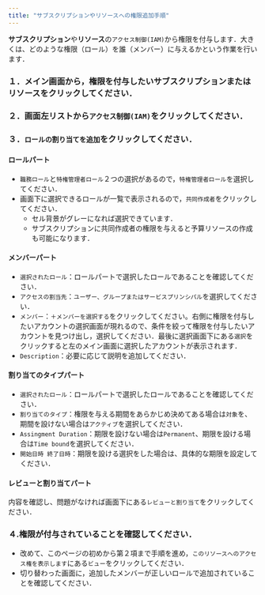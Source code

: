 ```yaml
---
title: "サブスクリプションやリソースへの権限追加手順"
---
```


**サブスクリプション**や**リソース**の`アクセス制御(IAM)`から権限を付与します．大きくは、どのような権限（ロール）を誰（メンバー）に与えるかという作業を行います．

### １．メイン画面から，権限を付与したい**サブスクリプション**または**リソース**をクリックしてください．
### ２．画面左リストから`アクセス制御(IAM)`をクリックしてください．
### ３．`ロールの割り当てを追加`をクリックしてください．
#### ロールパート
- `職務ロール`と`特権管理者ロール`２つの選択があるので，`特権管理者ロール`を選択してください．
- 画面下に選択できるロールが一覧で表示されるので，`共同作成者`をクリックしてください．
  - セル背景がグレーになれば選択できています．
  - サブスクリプションに共同作成者の権限を与えると予算リソースの作成も可能になります．
#### メンバーパート
- `選択されたロール`：ロールパートで選択したロールであることを確認してください．
- `アクセスの割当先`：`ユーザー、グループまたはサービスプリンシパル`を選択してください．
- `メンバー`：`＋メンバーを選択する`をクリックしてください。右側に権限を付与したいアカウントの選択画面が現れるので、条件を絞って権限を付与したいアカウントを見つけ出し，選択してください．最後に選択画面下にある`選択`をクリックすると左のメイン画面に選択したアカウントが表示されます．
- `Description`：必要に応じて説明を追加してください．
#### 割り当てのタイプパート
- `選択されたロール`：ロールパートで選択したロールであることを確認してください．
- `割り当てのタイプ`：権限を与える期間をあらかじめ決めてある場合は`対象`を、期間を設けない場合は`アクティブ`を選択してください．
- `Assingment Duration`：期限を設けない場合は`Permanent`、期限を設ける場合は`Time bound`を選択してください．
- `開始日時 終了日時`：期限を設ける選択をした場合は、具体的な期限を設定してください．
#### レビューと割り当てパート

内容を確認し、問題がなければ画面下にある`レビューと割り当て`をクリックしてください．

### ４.権限が付与されていることを確認してください．
- 改めて、このページの初めから第２項まで手順を進め，`このリソースへのアクセス権を表示します`にある`ビュー`をクリックしてください．
- 切り替わった画面に，追加したメンバーが正しいロールで追加されていることを確認してください．
